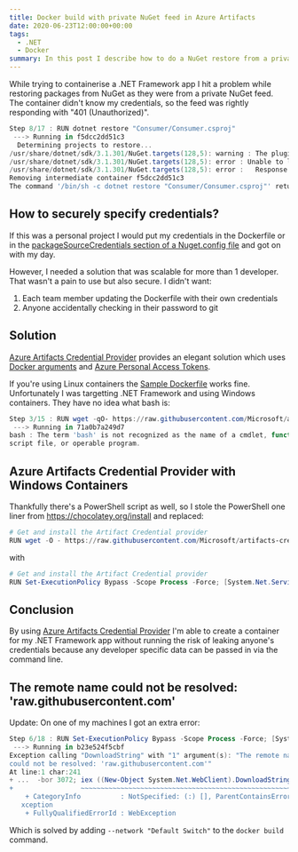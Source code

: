 ```yaml
---
title: Docker build with private NuGet feed in Azure Artifacts
date: 2020-06-23T12:00:00+00:00
tags:
  - .NET
  - Docker
summary: In this post I describe how to do a NuGet restore from a private nuget feed within a docker container.
---
```


While trying to containerise a .NET Framework app I hit a problem while restoring packages from NuGet as they were from a private NuGet feed. The container didn't know my credentials, so the feed was rightly responding with "401 (Unauthorized)".

```powershell
Step 8/17 : RUN dotnet restore "Consumer/Consumer.csproj"
 ---> Running in f5dcc2dd51c3
  Determining projects to restore...
/usr/share/dotnet/sdk/3.1.301/NuGet.targets(128,5): warning : The plugin credential provider could not acquire credentials. Authentication may require manual action. Consider re-running the command with --interactive for `dotnet`, /p:NuGetInteractive="true" for MSBuild or removing the -NonInteractive switch for `NuGet` [/src/Consumer/Consumer.csproj]
/usr/share/dotnet/sdk/3.1.301/NuGet.targets(128,5): error : Unable to load the service index for source https://pkgs.dev.azure.com/anon/GeneralPlayground/_packaging/docker/nuget/v3/index.json. [/src/Consumer/Consumer.csproj]
/usr/share/dotnet/sdk/3.1.301/NuGet.targets(128,5): error :   Response status code does not indicate success: 401 (Unauthorized). [/src/Consumer/Consumer.csproj]
Removing intermediate container f5dcc2dd51c3
The command '/bin/sh -c dotnet restore "Consumer/Consumer.csproj"' returned a non-zero code: 1
```

## How to securely specify credentials?

If this was a personal project I would put my credentials in the Dockerfile or in the [packageSourceCredentials section of a Nuget.config file](https://github.com/NuGet/docs.microsoft.com-nuget/blob/master/docs/reference/nuget-config-file.md#packagesourcecredentials) and got on with my day.

However, I needed a solution that was scalable for more than 1 developer. That wasn't a pain to use but also secure. I didn't want:

1. Each team member updating the Dockerfile with their own credentials
2. Anyone accidentally checking in their password to git

## Solution

[Azure Artifacts Credential Provider](https://github.com/Microsoft/artifacts-credprovider) provides an elegant solution which uses [Docker arguments](https://docs.docker.com/engine/reference/builder/#arg) and [Azure Personal Access Tokens](https://docs.docker.com/engine/reference/builder/#arg).

If you're using Linux containers the [Sample Dockerfile](https://github.com/microsoft/artifacts-credprovider#docker-containers) works fine. Unfortunately I was targetting .NET Framework and using Windows containers. They have no idea what bash is:

```powershell
Step 3/15 : RUN wget -qO- https://raw.githubusercontent.com/Microsoft/artifacts-credprovider/master/helpers/installcredprovider.sh | bash
 ---> Running in 71a0b7a249d7
bash : The term 'bash' is not recognized as the name of a cmdlet, function,
script file, or operable program.
```

## Azure Artifacts Credential Provider with Windows Containers

Thankfully there's a PowerShell script as well, so I stole the PowerShell one liner from https://chocolatey.org/install and replaced:

```powershell
# Get and install the Artifact Credential provider
RUN wget -O - https://raw.githubusercontent.com/Microsoft/artifacts-credprovider/master/helpers/installcredprovider.sh  | bash
```

with

```powershell
# Get and install the Artifact Credential provider
RUN Set-ExecutionPolicy Bypass -Scope Process -Force; [System.Net.ServicePointManager]::SecurityProtocol = [System.Net.ServicePointManager]::SecurityProtocol -bor 3072; iex ((New-Object System.Net.WebClient).DownloadString('https://raw.githubusercontent.com/microsoft/artifacts-credprovider/master/helpers/installcredprovider.ps1'))
```

## Conclusion

By using [Azure Artifacts Credential Provider](https://github.com/Microsoft/artifacts-credprovider) I'm able to create a container for my .NET Framework app without running the risk of leaking anyone's credentials because any developer specific data can be passed in via the command line.

## The remote name could not be resolved: 'raw.githubusercontent.com'

Update: On one of my machines I got an extra error:

```powershell
Step 6/18 : RUN Set-ExecutionPolicy Bypass -Scope Process -Force; [System.Net.ServicePointManager]::SecurityProtocol = [System.Net.ServicePointManager]::SecurityProtocol -bor 3072; iex ((New-Object System.Net.WebClient).DownloadString('https://raw.githubusercontent.com/microsoft/artifacts-credprovider/master/helpers/installcredprovider.ps1'))
 ---> Running in b23e524f5cbf
Exception calling "DownloadString" with "1" argument(s): "The remote name
could not be resolved: 'raw.githubusercontent.com'"
At line:1 char:241
+ ...  -bor 3072; iex ((New-Object System.Net.WebClient).DownloadString('ht ...
+                 ~~~~~~~~~~~~~~~~~~~~~~~~~~~~~~~~~~~~~~~~~~~~~~~~~~~~~~~~~
    + CategoryInfo          : NotSpecified: (:) [], ParentContainsErrorRecordE
   xception
    + FullyQualifiedErrorId : WebException
```

Which is solved by adding `--network "Default Switch"` to the `docker build` command.
